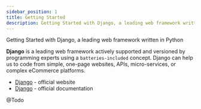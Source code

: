 ```yaml
---
sidebar_position: 1
title: Getting Started
description: Getting Started with Django, a leading web framework written in Python
---
```



<SubHeading color="#25c2a0">Getting Started with Django, a leading web framework written in Python</SubHeading>

**Django** is a leading web framework actively supported and versioned by programming experts using a `batteries-included` concept. Django can help us to code from simple, one-page websites, APIs, micro-services, or complex eCommerce platforms.

- [Django](https://www.djangoproject.com/) - official website
- [Django](https://docs.djangoproject.com/en/4.0/) - official documentation

@Todo
